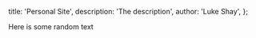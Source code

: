 
  title: 'Personal Site',
  description: 'The description',
  author: 'Luke Shay',
};


Here is some random text
